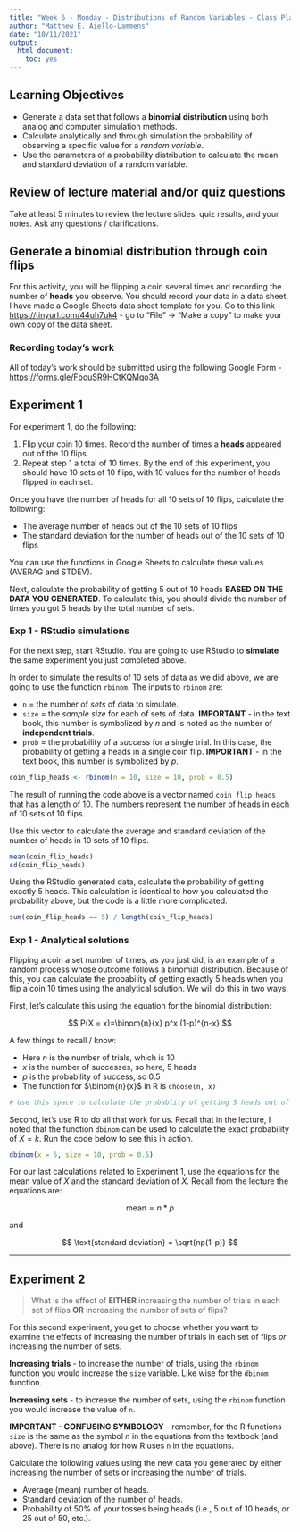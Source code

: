 ```yaml
---
title: "Week 6 - Monday - Distributions of Random Variables - Class Plan"
author: "Matthew E. Aiello-Lammens"
date: "10/11/2021"
output: 
  html_document: 
    toc: yes
---
```


## Learning Objectives

* Generate a data set that follows a **binomial distribution** using both analog and computer simulation methods.
* Calculate analytically and through simulation the probability of observing a specific value for a *random variable*.
* Use the parameters of a probability distribution to calculate the mean and standard deviation of a random variable.


## Review of lecture material and/or quiz questions

Take at least 5 minutes to review the lecture slides, quiz results, and your notes. Ask any questions / clarifications.

## Generate a binomial distribution through coin flips

For this activity, you will be flipping a coin several times and recording the number of **heads** you observe.
You should record your data in a data sheet.
I have made a Google Sheets data sheet template for you.
Go to this link - [https://tinyurl.com/44uh7uk4](https://tinyurl.com/44uh7uk4) - go to "File" -> "Make a copy" to make your own copy of the data sheet.

### Recording today's work

All of today's work should be submitted using the following Google Form - [https://forms.gle/FbouSR9HCtKQMqo3A](https://forms.gle/FbouSR9HCtKQMqo3A)

## Experiment 1

For experiment 1, do the following:

1. Flip your coin 10 times. Record the number of times a **heads** appeared out of the 10 flips.
2. Repeat step 1 a total of 10 times. By the end of this experiment, you should have 10 sets of 10 flips, with 10 values for the number of heads flipped in each set.

Once you have the number of heads for all 10 sets of 10 flips, calculate the following:

* The average number of heads out of the 10 sets of 10 flips
* The standard deviation for the number of heads out of the 10 sets of 10 flips

You can use the functions in Google Sheets to calculate these values (AVERAG and STDEV).

Next, calculate the probability of getting 5 out of 10 heads **BASED ON THE DATA YOU GENERATED**. 
To calculate this, you should divide the number of times you got 5 heads by the total number of sets.

### Exp 1 - RStudio simulations

For the next step, start RStudio. 
You are going to use RStudio to **simulate** the same experiment you just completed above.

In order to simulate the results of 10 sets of data as we did above, we are going to use the function `rbinom`. 
The inputs to `rbinom` are:

* `n` = the number of *sets* of data to simulate.
* `size` = the *sample size* for each of sets of data. **IMPORTANT** - in the text book, this number is symbolized by *n* and is noted as the number of **independent trials**.
* `prob` = the probability of a *success* for a single trial. In this case, the probability of getting a heads in a single coin flip. **IMPORTANT** - in the text book, this number is symbolized by *p*.

```r
coin_flip_heads <- rbinom(n = 10, size = 10, prob = 0.5)
```

The result of running the code above is a vector named `coin_flip_heads` that has a length of 10. 
The numbers represent the number of heads in each of 10 sets of 10 flips.

Use this vector to calculate the average and standard deviation of the number of heads in 10 sets of 10 flips.

```r
mean(coin_flip_heads)
sd(coin_flip_heads)
```

Using the RStudio generated data, calculate the probability of getting exactly 5 heads. This calculation is identical to how you calculated the probability above, but the code is a little more complicated.

```r
sum(coin_flip_heads == 5) / length(coin_flip_heads)
```


### Exp 1 - Analytical solutions

Flipping a coin a set number of times, as you just did, is an example of a random process whose outcome follows a binomial distribution. 
Because of this, you can calculate the probability of getting exactly 5 heads when you flip a coin 10 times using the analytical solution. 
We will do this in two ways.

First, let's calculate this using the equation for the binomial distribution:

$$
P(X = x)=\binom{n}{x} p^x (1-p)^{n-x}
$$

A few things to recall / know:

* Here *n* is the number of trials, which is 10
* *x* is the number of successes, so here, 5 heads
* *p* is the probability of success, so 0.5
* The function for $\binom{n}{x}$ in R is `choose(n, x)`

```r
# Use this space to calculate the probablity of getting 5 heads out of 10 tosses
```


Second, let's use R to do all that work for us. 
Recall that in the lecture, I noted that the function `dbinom` can be used to calculate the exact probability of $X = k$.
Run the code below to see this in action.

```r
dbinom(x = 5, size = 10, prob = 0.5)
```

For our last calculations related to Experiment 1, use the equations for the mean value of $X$ and the standard deviation of $X$. 
Recall from the lecture the equations are:

$$
\text{mean} = n*p
$$

and

$$
\text{standard deviation} = \sqrt{np(1-p)}
$$

***

## Experiment 2

>What is the effect of **EITHER** increasing the number of trials in each set of flips **OR** increasing the number of sets of flips?

For this second experiment, you get to choose whether you want to examine the effects of increasing the number of trials in each set of flips *or* increasing the number of sets.

**Increasing trials** - to increase the number of trials, using the `rbinom` function you would increase the `size` variable. Like wise for the `dbinom` function. 

**Increasing sets** - to increase the number of sets, using the `rbinom` function you would increase the value of `n`. 

**IMPORTANT - CONFUSING SYMBOLOGY** - remember, for the R functions `size` is the same as the symbol $n$ in the equations from the textbook (and above). There is no analog for how R uses `n` in the equations. 

Calculate the following values using the new data you generated by either increasing the number of sets or increasing the number of trials.

* Average (mean) number of heads.
* Standard deviation of the number of heads.
* Probability of 50% of your tosses being heads (i.e., 5 out of 10 heads, or 25 out of 50, etc.).



